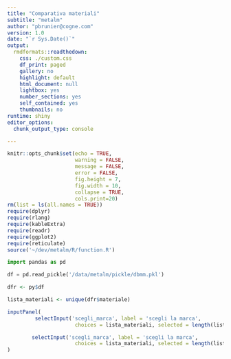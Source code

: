 ```yaml
---
title: "Comparativa materiali"
subtitle: "metalm"
author: "pbrunier@cogne.com"
version: 1.0 
date: "`r Sys.Date()`"
output:
  rmdformats::readthedown:
    css: ./custom.css
    df_print: paged
    gallery: no
    highlight: default
    html_document: null
    lightbox: yes
    number_sections: yes
    self_contained: yes
    thumbnails: no
runtime: shiny
editor_options:
  chunk_output_type: console

---
```


```r
knitr::opts_chunk$set(echo = TRUE,
                      warning = FALSE,
                      message = FALSE,
                      error = FALSE,
                      fig.height = 7,
                      fig.width = 10,
                      collapse = TRUE,
                      cols.print=20)
rm(list = ls(all.names = TRUE))
require(dplyr)
require(rlang)
require(kableExtra)
require(readr)
require(ggplot2)
require(reticulate)
source('~/dev/metalm/R/function.R')
```

```python
import pandas as pd

df = pd.read_pickle('/data/metalm/pickle/dbmm.pkl')

```

```r

dfr <- py$df

lista_materiali <- unique(dfr$materiale)

inputPanel(
         selectInput('scegli_marca', label = 'scegli la marca', 
                      choices = lista_materiali, selected = length(lista_materiali)),

        selectInput('scegli_marca', label = 'scegli la marca', 
                      choices = lista_materiali, selected = length(lista_materiali))
)

```

